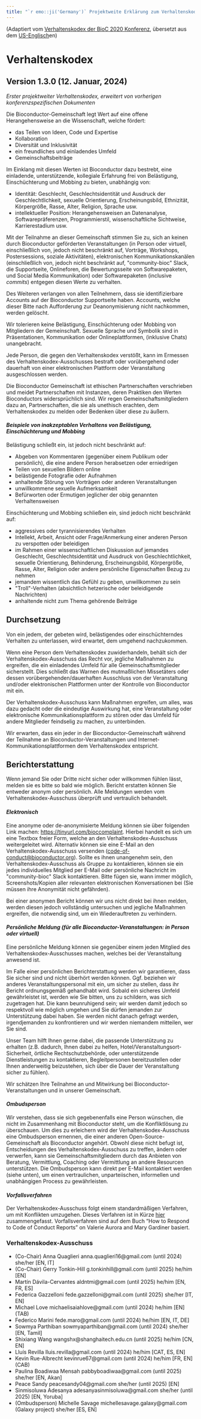 ```yaml
---
title: "`r emo::ji('Germany')` Projektweite Erklärung zum Verhaltenskodex von Bioconductor (Deutsch, Deutschland)"
---
```


(Adaptiert vom [Verhaltenskodex der BioC 2020 Konferenz][1], übersetzt aus dem [US-Englisch](en-US.html)en)

# Verhaltenskodex

## Version 1.3.0 (12. Januar, 2024)

_Erster projektweiter Verhaltenskodex, erweitert von vorherigen konferenzspezifischen Dokumenten_

Die Bioconductor-Gemeinschaft legt Wert auf eine offene Herangehensweise an die Wissenschaft, welche fördert: 

* das Teilen von Ideen, Code und Expertise 
* Kollaboration
* Diversität und Inklusivität
* ein freundliches und einladendes Umfeld
* Gemeinschaftsbeiträge

Im Einklang mit diesen Werten ist Bioconductor dazu bestrebt, eine einladende, unterstützende, kollegiale Erfahrung frei von Belästigung, Einschüchterung und Mobbing zu bieten, unabhängig von:

* Identität: Geschlecht, Geschlechtsidentität und Ausdruck der Geschlechtlichkeit, sexuelle Orientierung, Erscheinungsbild, Ethnizität, Körpergröße, Rasse, Alter, Religion, Sprache usw.
* intellektueller Position: Herangehensweisen an Datenanalyse, Softwarepräferenzen, Programmierstil, wissenschaftliche Sichtweise, Karrierestadium usw. 

Mit der Teilnahme an dieser Gemeinschaft stimmen Sie zu, sich an keinen durch Bioconductor geförderten Veranstaltungen (in Person oder virtuell, einschließlich von, jedoch nicht beschränkt auf, Vorträge, Workshops, Postersessions, soziale Aktivitäten), elektronischen Kommunikationskanälen (einschließlich von, jedoch nicht beschränkt auf, \"community-bioc\" Slack, die Supportseite, Onlineforen, die Bewertungsseite von Softwarepaketen, und Social Media Kommunikation) oder Softwarepaketen (inclusive *commits*) entgegen diesen Werte zu verhalten. 

Des Weiteren verlangen von allen Teilnehmern, dass sie identifizierbare Accounts auf der Bioconductor Supportseite haben. Accounts, welche dieser Bitte nach Aufforderung zur Deanonymisierung nicht nachkommen, werden gelöscht. 

Wir tolerieren keine Belästigung, Einschüchterung oder Mobbing von Mitgliedern der Gemeinschaft. Sexuelle Sprache und Symbolik sind in Präsentationen, Kommunikation oder Onlineplattformen, (inklusive Chats) unangebracht.

Jede Person, die gegen den Verhaltenskodex verstößt, kann im Ermessen des Verhaltenskodex-Ausschusses bestraft oder vorübergehend oder dauerhaft von einer elektronischen Plattform oder Veranstaltung ausgeschlossen werden. 

Die Bioconductor Gemeinschaft ist ethischen Partnerschaften verschrieben und meidet Partnerschaften mit Instanzen, deren Praktiken den Werten Bioconductors widersprüchlich sind. Wir regen Gemeinschaftsmitgliedern dazu an, Partnerschaften, die sie als unethisch erachten, dem Verhaltenskodex zu melden oder Bedenken über diese zu äußern.

#### _Beispiele von inakzeptablen Verhaltens von Belästigung, Einschüchterung und Mobbing_

Belästigung schließt ein, ist jedoch nicht beschränkt auf:

* Abgeben von Kommentaren (gegenüber einem Publikum oder persönlich), die eine andere Person herabsetzen oder erniedrigen
* Teilen von sexuellen Bildern online
* belästigende Fotografie oder Aufnahmen
* anhaltende Störung von Vorträgen oder anderen Veranstaltungen
* unwillkommene sexuelle Aufmerksamkeit
* Befürworten oder Ermutigen jeglicher der obig genannten Verhaltensweisen 

Einschüchterung und Mobbing schließen ein, sind jedoch nicht beschränkt auf:

* aggressives oder tyrannisierendes Verhalten
* Intellekt, Arbeit, Ansicht oder Frage/Anmerkung einer anderen Person zu verspotten oder beleidigen
* im Rahmen einer wissenschaftlichen Diskussion auf jemandes Geschlecht, Geschlechtsidentität und Ausdruck von Geschlechtlichkeit, sexuelle Orientierung, Behinderung, Erscheinungsbild, Körpergröße, Rasse, Alter, Religion oder andere persönliche Eigenschaften Bezug zu nehmen
* jemandem wissentlich das Gefühl zu geben, unwillkommen zu sein
* \"Troll\"-Verhalten (absichtlich hetzerische oder beleidigende Nachrichten)
* anhaltende nicht zum Thema gehörende Beiträge 

## Durchsetzung

Von ein jedem, der gebeten wird, belästigendes oder einschüchterndes Verhalten zu unterlassen, wird erwartet, dem umgehend nachzukommen.

Wenn eine Person dem Verhaltenskodex zuwiderhandeln, behält sich der Verhaltenskodex-Ausschuss das Recht vor, jegliche Maßnahmen zu ergreifen, die ein einladendes Umfeld für alle Gemeinschaftsmitglieder sicherstellt. Dies schließt das Warnen des mutmaßlichen Missetäters oder dessen vorübergehenden/dauerhaften Ausschluss von der Veranstaltung und/oder elektronischen Plattformen unter der Kontrolle von Bioconductor mit ein. 

Der Verhaltenskodex-Ausschuss kann Maßnahmen ergreifen, um alles, was dazu gedacht oder die eindeutige Auswirkung hat, eine Veranstaltung oder elektronische Kommunikationsplattform zu stören oder das Umfeld für andere Mitglieder feindselig zu machen, zu unterbinden.

Wir erwarten, dass ein jeder in der Bioconductor-Gemeinschaft während der Teilnahme an Bioconductor-Veranstaltungen und Internet-Kommunikationsplattformen dem Verhaltenskodex entspricht. 

## Berichterstattung

Wenn jemand Sie oder Dritte nicht sicher oder willkommen fühlen lässt, melden sie es bitte so bald wie möglich. Bericht erstatten können Sie entweder anonym oder persönlich. Alle Meldungen werden vom Verhaltenskodex-Ausschuss überprüft und vertraulich behandelt.

#### _Elektronisch_

Eine anonyme oder de-anonymisierte Meldung können sie über folgenden Link machen: <https://tinyurl.com/bioccomplaint>. Hierbei handelt es sich um eine Textbox freier Form, welche an den Verhaltenskodex-Ausschuss weitergeleitet wird. Alternativ können sie eine E-Mail an den Verhaltenskodex-Ausschuss versenden (<code-of-conduct@bioconductor.org>). Sollte es ihnen unangenehm sein, den Verhaltenskodex-Ausschuss als Gruppe zu kontaktieren, können sie ein jedes individuelles Mitglied per E-Mail oder persönliche Nachricht im \"community-bioc\" Slack kontaktieren. Bitte fügen sie, wann immer möglich, Screenshots/Kopien aller relevanten elektronischen Konversationen bei (Sie müssen ihre Anonymität nicht gefährden).

Bei einer anonymen Bericht können wir uns nicht direkt bei ihnen melden, werden diesen jedoch vollständig untersuchen und jegliche Maßnahmen ergreifen, die notwendig sind, um ein Wiederauftreten zu verhindern.

#### _Persönliche Meldung (für alle Bioconductor-Veranstaltungen: in Person oder virtuell)_

Eine persönliche Meldung können sie gegenüber einem jeden Mitglied des Verhaltenskodex-Ausschusses machen, welches bei der Veranstaltung anwesend ist.

Im Falle einer persönlichen Berichterstattung werden wir garantieren, dass Sie sicher sind und nicht überhört werden können. Ggf. beziehen wir anderes Veranstaltungspersonal mit ein, um sicher zu stellen, dass ihr Bericht ordnungsgemäß gehandhabt wird. Sobald ein sicheres Umfeld gewährleistet ist, werden wie Sie bitten, uns zu schildern, was sich zugetragen hat. Die kann beunruhigend sein; wir werden damit jedoch so respektvoll wie möglich umgehen und Sie dürfen jemanden zur Unterstützung dabei haben. Sie werden nicht danach gefragt werden, irgendjemanden zu konfrontieren und wir werden niemandem mitteilen, wer Sie sind.

Unser Team hilft Ihnen gerne dabei, die passende Unterstützung zu erhalten (z.B. dadurch, Ihnen dabei zu helfen, Hotel/Veranstaltungsort-Sicherheit, örtliche Rechtschutzbehörde, oder unterstützende Dienstleistungen zu kontaktieren, Begleitpersonen bereitzustellen oder Ihnen anderweitig beizustehen, sich über die Dauer der Veranstaltung sicher zu fühlen). 

Wir schätzen Ihre Teilnahme an und Mitwirkung bei Bioconductor-Veranstaltungen und in unserer Gemeinschaft.

#### _Ombudsperson_

Wir verstehen, dass sie sich gegebenenfalls eine Person wünschen, die nicht im Zusammenhang mit Bioconductor steht, um die Konfliktlösung zu überschauen. Um dies zu erleichern wird der Verhaltenskodex-Ausschuss eine Ombudsperson ernennen, die einer anderen Open-Source-Gemeinschaft als Bioconductor angehört. Obwohl diese nicht befugt ist, Entscheidungen des Verhaltenskodex-Ausschuss zu treffen, ändern oder verwerfen, kann sie Gemeinschaftsmitgliedern durch das Anbieten von Beratung, Vermittlung, Coaching oder Vermittlung an andere Resourcen unterstützen. Die Ombudsperson kann direkt per E-Mail kontaktiert werden (siehe unten), um einen vertraulichen, unparteiischen, informellen und unabhängigen Process zu gewährleisten.

#### _Vorfallsverfahren_

Der Verhaltenskodex-Ausschuss folgt einem standardmäßigen Verfahren, um mit Konflikten umzugehen. Dieses Verfahren ist in Kürze [hier](https://bioconductor.github.io/CodeOfConduct/incident_response.html) zusammengefasst. Vorfallsverfahren sind auf dem Buch "How to Respond to Code of Conduct Reports" on Valerie Aurora and Mary Gardiner basiert.

### Verhaltenskodex-Ausschuss

* (Co-Chair) Anna Quaglieri anna.quaglieri16@gmail.com (until 2024) she/her [EN, IT]
* (Co-Chair) Gerry Tonkin-Hill g.tonkinhill@gmail.com (until 2025) he/him [EN]
* Martín Dávila-Cervantes aldntmi@gmail.com (until 2025) he/him [EN, FR, ES] 
* Federica Gazzelloni fede.gazzelloni@gmail.com (until 2025) she/her [IT, EN]
* Michael Love michaelisaiahlove@gmail.com (until 2024) he/him [EN] (TAB)
* Federico Marini fede.maro@gmail.com (until 2024) he/him [EN, IT, DE]
* Sowmya Parthiban sowmyaparthiban@gmail.com (until 2024) she/her [EN, Tamil]
* Shixiang Wang wangshx@shanghaitech.edu.cn (until 2025) he/him [CN, EN]
* Lluís Revilla lluis.revilla@gmail.com (until 2024) he/him [CAT, ES, EN]
* Kevin Rue-Albrecht kevinrue67@gmail.com  (until 2024) he/him [FR, EN] (CAB)
* Paulina Boadiwaa Mensah pabbyboadiwaa@gmail.com (until 2025) she/her [EN, Akan]
* Peace Sandy peacesandy04@gmail.com she/her (until 2025) [EN]
* Sinmisoluwa Adesanya adesanyasinmisoluwa@gmail.com she/her (until 2025) [EN, Yoruba]
* (Ombudsperson) Michelle Savage michellesavage.galaxy@gmail.com (Galaxy project) she/her [ES, EN]

[1]: https://bioc2020.bioconductor.org/code_of_conduct
